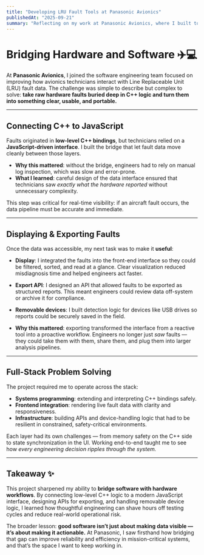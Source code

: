 ```yaml
---
title: "Developing LRU Fault Tools at Panasonic Avionics"
publishedAt: "2025-09-21"
summary: "Reflecting on my work at Panasonic Avionics, where I built tools to connect low-level fault data with user-facing systems, exporting reports and streamlining hardware testing."
---
```


# Bridging Hardware and Software ✈️💻

At **Panasonic Avionics**, I joined the software engineering team focused on improving how avionics technicians interact with Line Replaceable Unit (LRU) fault data. The challenge was simple to describe but complex to solve: **take raw hardware faults buried deep in C++ logic and turn them into something clear, usable, and portable.**

---

## Connecting C++ to JavaScript

Faults originated in **low-level C++ bindings**, but technicians relied on a **JavaScript-driven interface**. I built the bridge that let fault data move cleanly between those layers.

- **Why this mattered**: without the bridge, engineers had to rely on manual log inspection, which was slow and error-prone.
- **What I learned**: careful design of the data interface ensured that technicians saw *exactly what the hardware reported* without unnecessary complexity.

This step was critical for real-time visibility: if an aircraft fault occurs, the data pipeline must be accurate and immediate.

---

## Displaying & Exporting Faults

Once the data was accessible, my next task was to make it **useful**:

- **Display**: I integrated the faults into the front-end interface so they could be filtered, sorted, and read at a glance. Clear visualization reduced misdiagnosis time and helped engineers act faster.
- **Export API**: I designed an API that allowed faults to be exported as structured reports. This meant engineers could review data off-system or archive it for compliance.
- **Removable devices**: I built detection logic for devices like USB drives so reports could be securely saved in the field.

- **Why this mattered**: exporting transformed the interface from a reactive tool into a proactive workflow. Engineers no longer just *saw* faults — they could take them with them, share them, and plug them into larger analysis pipelines.

---

## Full-Stack Problem Solving

The project required me to operate across the stack:

- **Systems programming**: extending and interpreting C++ bindings safely.
- **Frontend integration**: rendering live fault data with clarity and responsiveness.
- **Infrastructure**: building APIs and device-handling logic that had to be resilient in constrained, safety-critical environments.

Each layer had its own challenges — from memory safety on the C++ side to state synchronization in the UI. Working end-to-end taught me to see how *every engineering decision ripples through the system.*

---

## Takeaway ✨

This project sharpened my ability to **bridge software with hardware workflows**. By connecting low-level C++ logic to a modern JavaScript interface, designing APIs for exporting, and handling removable device logic, I learned how thoughtful engineering can shave hours off testing cycles and reduce real-world operational risk.

The broader lesson: **good software isn’t just about making data visible — it’s about making it actionable.** At Panasonic, I saw firsthand how bridging that gap can improve reliability and efficiency in mission-critical systems, and that’s the space I want to keep working in.
